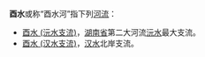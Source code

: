 '''酉水'''或称“酉水河”指下列[[河流|河流]]：
* [[酉水_(沅水支流)|酉水 (沅水支流)]]，[[湖南省|湖南省]]第二大河流[[沅水|沅水]]最大支流。
* [[酉水_(汉水支流)|酉水 (汉水支流)]]，[[汉水|汉水]]北岸支流。

{{disambig|Cat=二字中国地名消歧义}}